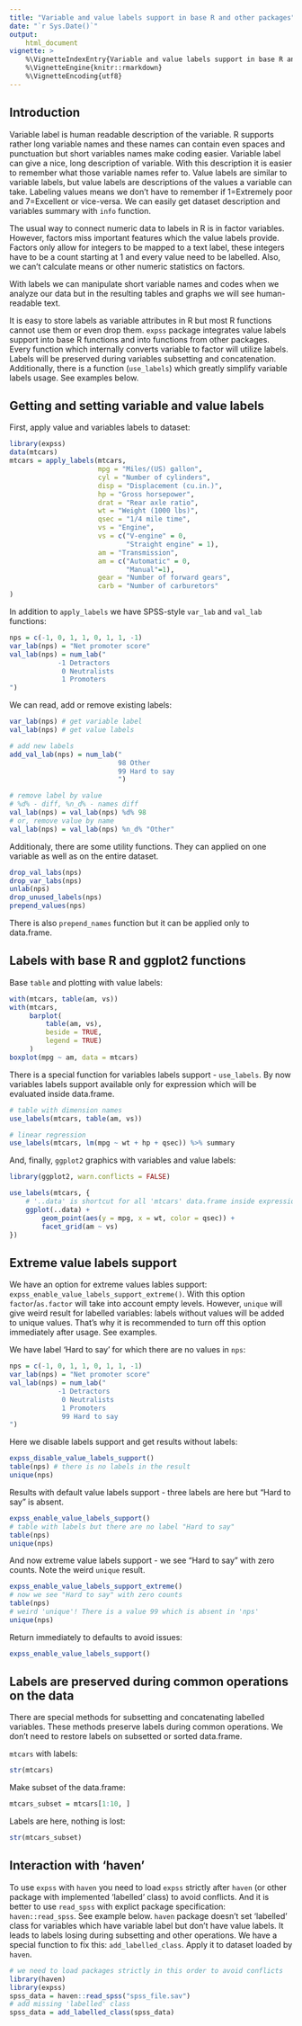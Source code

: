 ```yaml
---
title: "Variable and value labels support in base R and other packages"
date: "`r Sys.Date()`"
output: 
    html_document
vignette: >
    %\VignetteIndexEntry{Variable and value labels support in base R and other packages}
    %\VignetteEngine{knitr::rmarkdown}
    %\VignetteEncoding{utf8}
---
```


## Introduction

Variable label is human readable description of the variable. R supports rather long variable names and these names can contain even spaces and punctuation but short variables names make coding easier. Variable label can give a nice, long description of variable. With this description it is easier to remember what those variable names refer to.
Value labels are similar to variable labels, but value labels are descriptions of the values a variable can take. Labeling values means we don’t have to remember if 1=Extremely poor and 7=Excellent or vice-versa. We can easily get dataset description and variables summary with `info` function.

The usual way to connect numeric data to labels in R is in factor variables. However, factors miss important features which the value labels provide. Factors only allow for integers to be mapped to a text label, these integers have to be a count starting at 1 and every value need to be labelled. Also, we can’t calculate means or other numeric statistics on factors. 

With labels we can manipulate short variable names and codes when we analyze our data but in the resulting tables and graphs we will see human-readable text. 

It is easy to store labels as variable attributes in R but most R functions cannot use them or even drop them. `expss` package integrates value labels support into base R functions and into functions from other packages. Every function which internally converts variable to factor will utilize labels. Labels will be preserved during variables subsetting and concatenation. Additionally, there is a function (`use_labels`) which greatly simplify variable labels usage. See examples below.

## Getting and setting variable and value labels

First, apply value and variables labels to dataset:
```r
library(expss)
data(mtcars)
mtcars = apply_labels(mtcars,
                      mpg = "Miles/(US) gallon",
                      cyl = "Number of cylinders",
                      disp = "Displacement (cu.in.)",
                      hp = "Gross horsepower",
                      drat = "Rear axle ratio",
                      wt = "Weight (1000 lbs)",
                      qsec = "1/4 mile time",
                      vs = "Engine",
                      vs = c("V-engine" = 0,
                             "Straight engine" = 1),
                      am = "Transmission",
                      am = c("Automatic" = 0,
                             "Manual"=1),
                      gear = "Number of forward gears",
                      carb = "Number of carburetors"
)

```
In addition to `apply_labels` we have SPSS-style `var_lab` and `val_lab` functions:
```r
nps = c(-1, 0, 1, 1, 0, 1, 1, -1)
var_lab(nps) = "Net promoter score"
val_lab(nps) = num_lab("
            -1 Detractors
             0 Neutralists    
             1 Promoters    
")

```
We can read, add or remove existing labels:
```r
var_lab(nps) # get variable label
val_lab(nps) # get value labels

# add new labels
add_val_lab(nps) = num_lab("
                           98 Other    
                           99 Hard to say
                           ")

# remove label by value
# %d% - diff, %n_d% - names diff 
val_lab(nps) = val_lab(nps) %d% 98
# or, remove value by name
val_lab(nps) = val_lab(nps) %n_d% "Other"
```
Additionaly, there are some utility functions. They can applied on one variable as well as on the entire dataset.
```r
drop_val_labs(nps)
drop_var_labs(nps)
unlab(nps)
drop_unused_labels(nps)
prepend_values(nps)
```
There is also `prepend_names` function but it can be applied only to data.frame.

## Labels with base R and ggplot2 functions 

Base `table` and plotting with value labels:
```r
with(mtcars, table(am, vs))
with(mtcars, 
     barplot(
         table(am, vs), 
         beside = TRUE, 
         legend = TRUE)
     )
boxplot(mpg ~ am, data = mtcars)
```

There is a special function for variables labels support - `use_labels`. By now variables labels support available only for expression which will be evaluated inside data.frame.
```r
# table with dimension names
use_labels(mtcars, table(am, vs)) 

# linear regression
use_labels(mtcars, lm(mpg ~ wt + hp + qsec)) %>% summary
```

And, finally, `ggplot2` graphics with variables and value labels:
```r
library(ggplot2, warn.conflicts = FALSE)

use_labels(mtcars, {
    # '..data' is shortcut for all 'mtcars' data.frame inside expression 
    ggplot(..data) +
        geom_point(aes(y = mpg, x = wt, color = qsec)) +
        facet_grid(am ~ vs)
}) 
```

## Extreme value labels support

We have an option for extreme values lables support: `expss_enable_value_labels_support_extreme()`. With this option `factor`/`as.factor` will take into account empty levels. However, `unique` will give weird result for labelled variables: labels without values will be added to unique values. That's why it is recommended to turn off this option immediately after usage. See examples. 

We have label 'Hard to say' for which there are no values in `nps`:
```r
nps = c(-1, 0, 1, 1, 0, 1, 1, -1)
var_lab(nps) = "Net promoter score"
val_lab(nps) = num_lab("
            -1 Detractors
             0 Neutralists    
             1 Promoters
             99 Hard to say
")
```
Here we disable labels support and get results without labels:
```r
expss_disable_value_labels_support()
table(nps) # there is no labels in the result
unique(nps)
```
Results with default value labels support - three labels are here but "Hard to say" is absent.
```r
expss_enable_value_labels_support()
# table with labels but there are no label "Hard to say"
table(nps)
unique(nps)
```
And now extreme value labels support - we see "Hard to say" with zero counts. Note the weird `unique` result.
```r
expss_enable_value_labels_support_extreme()
# now we see "Hard to say" with zero counts
table(nps) 
# weird 'unique'! There is a value 99 which is absent in 'nps'
unique(nps) 

```
Return immediately to defaults to avoid issues:
```r
expss_enable_value_labels_support()
```

## Labels are preserved during common operations on the data

There are special methods for subsetting and concatenating labelled variables. These methods preserve labels during common operations. We don't need to restore labels on subsetted or sorted data.frame. 

`mtcars` with labels:
```r
str(mtcars)
```
Make subset of the data.frame:
```r
mtcars_subset = mtcars[1:10, ]
```
Labels are here, nothing is lost:
```r
str(mtcars_subset)
```

## Interaction with 'haven'

To use `expss` with `haven` you need to load `expss` strictly after `haven` (or other package with implemented 'labelled' class) to avoid conflicts. And it is better to use `read_spss` with explict package specification: `haven::read_spss`. See example below. 
`haven` package doesn't set 'labelled' class for variables which have variable label but don't have value labels. It leads to labels losing during subsetting and other operations. We have a special function to fix this: `add_labelled_class`. Apply it to dataset loaded by `haven`.

```r
# we need to load packages strictly in this order to avoid conflicts
library(haven)
library(expss)
spss_data = haven::read_spss("spss_file.sav")
# add missing 'labelled' class
spss_data = add_labelled_class(spss_data) 
```